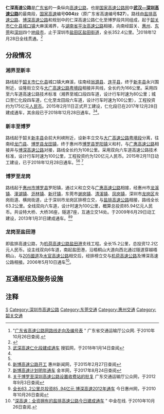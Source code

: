 {{中国高速公路信息框
| 编号 = G0422
| 名称 = 武汉 - 深圳高速公路（九龙江－梧桐山道）
| 地圖 = 
| 路線簡稱 = 仁深
| 最近通車日期 =2018年12月28日
| 规划总里程 = 325.4
| 起點 = [[韶关市|韶关市]][[仁化县|仁化县]][[城口镇|城口镇]]
| 終點 = [[深圳市|深圳市]][[盐田区|盐田区]][[盐田街道|盐田街道]]
| 出口處數 =44 
| 服务区数 = 9
| 停车区数 =3

}}
'''仁深高速公路'''是[[广东省|广东省]]的一条纵向[[高速公路|高速公路]]，也是[[国家高速公路网|国家高速公路网]]中[[武深高速公路|'''武汉—深圳高速公路''']]的最南段，[[国家高速公路网|国家高速]]编号'''G04<small>22</small>'''（原广东省高速编号'''S27'''）。路线由[[盐排高速公路|盐排高速公路]]、[[博深高速公路|博深高速公路]]和规划中的仁深高速公路仁化至博罗段共同组成，起于[[韶关市|韶关市]][[仁化县|仁化县]][[城口镇|城口镇]]大麻溪湘界，与[[湖南省|湖南省]][[平汝高速公路|平汝高速公路]]相接，向南经韶关、[[惠州|惠州]]、[[东莞|东莞]]和[[深圳|深圳]]四个[[地级市|地级市]]，止于深圳市[[盐田区|盐田区]][[盐田街道|盐田街道]]，全长352.4公里。<ref>"[http://www.gdcd.gov.cn/gssyzn/20100702135436907_1.shtml 广东省高速公路网路线走向及编号表] {{Wayback|url=http://www.gdcd.gov.cn/gssyzn/20100702135436907_1.shtml |date=20110211221552 }}" 广东省交通运输厅公众网. 于2010年10月26日查阅.</ref>2018年12月28日全线贯通。<ref name=":0">{{Cite web|url=https://baijiahao.baidu.com/s?id=1621057668532376533&wfr=spider&for=pc|title=武深高速全线汕昆高速广东段今日同时开通|accessdate=2019-01-06|work=baijiahao.baidu.com|archive-date=2019-06-04|archive-url=https://web.archive.org/web/20190604220028/https://baijiahao.baidu.com/s?id=1621057668532376533&wfr=spider&for=pc|dead-url=no}}</ref>

==分段情况==
=== 湘界至新丰 ===
{{main|仁新高速公路}}
路线起于[[韶关市|韶关市]][[仁化县|仁化县]]城口镇大麻溪，往南经[[翁源县|翁源县]]、[[连平县|连平县]]，终于[[新丰县|新丰县]]永兴围附近，设隆街立交与[[大广高速公路粤境段|大广高速公路粤境段]]相接并共线，全长约为166公里。采用四至六车道高速公路技术标准（湘界至城口段四车道，设计行车时速为80公里；城口至仁化段四车道，仁化至龙田段六车道，设计行车时速为100公里），工程投资约为175亿元[[人民币|人民币]]。2015年2月11日正式开工建设，仁化段已在2017年12月28日建成通车，其余段已于2018年12月28日通车。<ref>[http://m.sohu.com/n/526727300/ 武深高速仁化段建成通车] {{Wayback|url=http://m.sohu.com/n/526727300/ |date=20181220230700 }} 搜狐网，于2018年1月14日查阅</ref><ref name=":0" />。

=== 新丰至博罗 ===
{{main|新博高速公路}}
路线起于韶关[[新丰县|新丰县]]会前大利峡附近，设新丰立交与[[大广高速公路粤境段|大广高速公路粤境段]]分离，往南经[[龙门县|龙门县]]、[[博罗县|博罗县]][[龙田镇|龙田镇]]，终于惠州市[[博罗县|博罗县]][[罗阳镇_(博罗县)|罗阳镇]]义和村，与[[广惠高速公路|广惠高速公路]]相接并与[[博深高速公路|博深高速公路]]对接，路线全长约为108公里。采用双向六车道高速公路技术标准，设计行车时速为100公里，工程投资约为120亿元人民币。2015年2月11日动工建设，已于2018年12月28日通车。<ref name=":0" /><ref>[http://www.hznews.com/xw/hzxw/201502/t20150212_991762.html 新博高速公路开工] {{Wayback|url=http://www.hznews.com/xw/hzxw/201502/t20150212_991762.html |date=20170824140111 }} 惠州新闻网，于2015年2月27日查阅</ref> <ref>[http://news.ycwb.com/2017-07/27/content_25282425.htm 新博高速计划明年通车] {{Wayback|url=http://news.ycwb.com/2017-07/27/content_25282425.htm |date=20170824133959 }} 金羊网，于2017年8月24日查阅</ref>

=== 博罗至龙岗 ===
{{main|博深高速公路}}
路线起于[[惠州市|惠州市]][[博罗县|博罗县]]罗阳镇，通过义和立交与[[广惠高速公路|广惠高速公路]]相接，经惠州市[[龙溪镇_(博罗县)|龙溪镇]]、[[潼湖镇|潼湖镇]]、[[沥林镇|沥林镇]]、[[新圩镇_(惠州市)|新圩镇]]，东莞市[[谢岗镇|谢岗镇]]、[[清溪镇_(东莞市)|清溪镇]]、[[凤岗镇_(东莞市)|凤岗镇]]，深圳市[[龙岗区|龙岗区]]龙岗街道、横岗街道，止于深圳市龙岗区排榜立交，与[[盐排高速公路|盐排高速公路]]相接，路线全长63.2公里。全线双向六车道，设计时速为100公里，概算总投资85.94亿元人民币。共设特大桥、大桥36座，隧道7座，互通立交14处。于2009年6月29日动工建设，2013年1月31日建成通车。<ref>[http://www.gdcd.gov.cn/xzxkgg/20120903095204252_1.shtml  关于博罗至深圳高速公路设置收费站的批复] {{Wayback|url=http://www.gdcd.gov.cn/xzxkgg/20120903095204252_1.shtml |date=20150924021345 }} 广东交通运输厅公众网，于2012年9月3日查阅</ref><ref>[http://www.huizhou.cn/house/fc_hzls/200906/t20090630_247323.htm 全长63 .2公里总投资85 .94亿元 博深高速2012年通车] {{Wayback|url=http://www.huizhou.cn/house/fc_hzls/200906/t20090630_247323.htm |date=20120217121631 }} 今日惠州网，于2010年10月26日查阅</ref>

=== 龙岗至盐田港 ===
{{main|盐排高速公路}}
即盐排高速公路，为[[机荷高速公路|机荷高速公路]][[盐田港|盐田港]]支线工程。全长15.2公里，总投资12.2亿元人民币。设主线双向6车道，南起盐田港，沿梧桐山大道向西北通过隧道穿越梧桐山，与[[205國道|205國道]]及[[水官高速公路|水官高速公路]]相交后，经排榜立交与[[机荷高速公路|机荷高速公路]]及博深高速公路相接。2006年5月10日通车<ref>"[http://gegu.stock.cnfol.com/060510/125,1332,1828055,00.shtml 深高速：全资拥有的盐排高速公路今日建成通车] {{Wayback|url=http://gegu.stock.cnfol.com/060510/125,1332,1828055,00.shtml |date=20140520220529 }}" 中金在线. 于2010年10月26日查阅.</ref>。

==互通枢纽及服务设施==
{{Start expwy exit box|place=1}}
{{Expwy exit group|{{China Expwy Name|G0422|路段|}}|place=1}}
{{Expwy exit item|place=[[韶关市|韶关市]]<br />[[仁化县|仁化县]]|place rows=7|type=T|name=九龙江|dist start=|highway connection={{China Expwy Name|S11|[[平汝高速公路|平汝高速公路]]|P=hunan|L1=G0422}}}}
{{Expwy exit item|type=P|name=城口停车区|dist start=}}
{{Expwy exit item|type=E|name=恩村|dist start=|road connection={{中国国道名|106}}|comment=}}
{{Expwy exit item|type=E|name=仁化|dist start=|road connection={{中国国道名|106}}|comment=}}
{{Expwy exit item|type=E|name=丹霞山|dist start=|road connection={{中国国道名|106|丹霞大道}}|comment=[[丹霞山|丹霞山]]世界地质公园}}
{{Expwy exit item|type=S|name=丹霞服务区|dist start=}}
{{Expwy exit item|type=H|name=丹霞|dist start=|highway connection={{China Expwy Name|G6011|[[韶赣高速公路|韶赣高速公路]]}}}}
{{Expwy exit item|place=[[韶关市|韶关市]]<br />[[始兴县|始兴县]]|place rows=4|type=S|name=始兴服务区|dist start=}}
{{Expwy exit item|type=E|name=始兴|dist start=|road connection=321乡道}}
{{Expwy exit item|type=E|name=深渡水|dist start=|road connection={{中国省道名|244|P=广东}}}}
{{Expwy exit item|type=E|name=司前|dist start=|road connection={{中国省道名|244|P=广东}}}}
{{Expwy exit item|type=E|place=[[韶关市|韶关市]]<br />[[翁源县|翁源县]]|place rows=4|name=坝仔|dist start=|road connection={{中国省道名|245|P=广东}}}}
{{Expwy exit item|type=E|name=翁源北|dist start=|road connection={{中国省道名|244|P=广东}}}}
{{Expwy exit item|type=S|name=翁源服务区|dist start=}}
{{Expwy exit item|type=H|name=南浦|dist start=|highway connection={{China Expwy Name|G78|[[龙怀高速公路|龙怀高速公路]]}}}}
{{Expwy exit item|place=[[河源市|河源市]]<br />[[连平县|连平县]]|place rows=1|type=P|name=隆街停车区|dist start=}}
{{Expwy exit group|{{China Expwy Name|G45|并行路段|L1=G0422}}|place=1}}
{{Expwy exit item|place=[[河源市|河源市]]<br />[[连平县|连平县]]|place rows=1|type=H|name=永兴|dist start=|highway connection={{China Expwy Name|G45|[[大广高速粤境段|大广高速粤境段]]}}|state=c}}
{{Expwy exit item|state=c|place=[[韶关市|韶关市]]<br />[[新丰县|新丰县]]|place rows=3|type=S|name=马头服务区}}
{{Expwy exit item|state=c|type=E|name=马头|dist start=|road connection={{中国国道名|105}}}}
{{Expwy exit item|type=H|name=会前|dist start=|highway connection={{China Expwy Name|G45|[[大广高速粤境段|大广高速粤境段]]}}|state=C}}
{{Expwy exit group|{{China Expwy Name|G0422|路段|}}|place=1}}
{{Expwy exit item|type=E|place=[[韶关市|韶关市]]<br />[[新丰县|新丰县]]|name=新丰南|dist start=|road connection={{中国省道名|244|P=广东}}|comment=仅为南向出入口|state}}
{{Expwy exit item|place=[[惠州市|惠州市]]<br />[[龙门县|龙门县]]|place rows=9|type=S|name=蓝田服务区|dist start=|state=u}}
{{Expwy exit item|type=H|name=莲塘|dist start=|highway connection={{China Expwy Name|S27|[[韶新高速公路|韶新高速公路]]|P=Guangdong|P1=Guangdong}}|state=u}}
{{Expwy exit item|type=E|name=蓝田|dist start=|road connection={{中国国道名|220}}|state}}
{{Expwy exit item|type=E|name=龙田|dist start=|road connection={{中国国道名|220}}<br>120乡道|state}}
{{Expwy exit item|type=S|name=龙门服务区|dist start=}}
{{Expwy exit item|type=E|name=龙门|dist start=|road connection={{中国国道名|220|金龙大道|P=广东}}|state}}
{{Expwy exit item|type=H|name=路滩|dist start=|highway connection={{China Expwy Name|S27|[[惠龙高速公路|韶惠高速公路]]|P=Guangdong|P1=Guangdong}}|state=u}}
{{Expwy exit item|type=E|name=龙江|dist start=|road connection={{中国县道名|218}}<br>{{中国县道名|224}}|state}}
{{Expwy exit item|type=H|name=蒲田|dist start=|highway connection={{China Expwy Name|S14|[[广河高速公路|广河高速公路]]|P=Guangdong|L1=S2|P1=Guangdong}}|state}}
{{Expwy exit item|place=[[惠州市|惠州市]]<br />[[博罗县|博罗县]]|place rows=7|type=E|name=官山|dist start=|road connection={{中国县道名|218}}|state}}
{{Expwy exit item|type=S|name=平安服务区|dist start=}}
{{Expwy exit item|type=E|name=平安|dist start=|road connection={{中国国道名|220|金龙大道}}|state}}
{{Expwy exit item|type=P|name=响水停车区|dist start=|state=u}}
{{Expwy exit item|type=E|name=湖镇|dist start=|road connection={{中国国道名|220|金龙大道}}}}
{{Expwy exit item|type=H|name=博罗|dist start=|highway connection={{China Expwy Name|G35|[[广惠高速公路|广惠高速公路]]}}}}
{{Expwy exit item|type=E|name=义和|dist start=|road connection={{中国国道名|324}}}}
{{Expwy exit item|place=[[惠州市|惠州市]]<br />[[惠城区|惠城区]]|place rows=3|type=E|name=潼湖|dist start=|road connection={{中国省道名|120|P=广东|潼湖大道}}}}
{{Expwy exit item|type=E|name=军垦农场|dist start=|road connection=}}
{{Expwy exit item|type=E|name=沥林北|dist start=|road connection=英山路|comment=经英山路至{{中国省道名|357|P=广东|仲恺八路}}}}
{{Expwy exit item|place=[[东莞市|东莞市]]|type=S|name=谢岗|dist start=|road connection=}}
{{Expwy exit item|place=[[惠州市|惠州市]]<br />[[惠城区|惠城区]]|type=H|name=沥林西|dist start=|highway connection={{China Expwy Name|G1523|[[潮莞高速公路|潮莞高速公路]]}}}}
{{Expwy exit item|place=[[惠州市|惠州市]]<br />[[惠阳区|惠阳区]]|place rows=2|type=H|name=约场北|dist start=|highway connection={{China Expwy Name|S22|[[龙林高速公路|龙林高速公路]]|P=Guangdong}}|state=U}}
{{Expwy exit item|type=E|name=约场|dist start=|road connection={{中国县道名|886}}}}
{{Expwy exit item|place=[[东莞市|东莞市]]|place rows=3|type=E|name=清溪东|dist start=||state=U}}
{{Expwy exit item|type=H|name=清林|dist start=|highway connection={{China Expwy Name|S86|[[深圳外环高速公路|深圳外环高速公路]]|P=Guangdong}}|state=U}}
{{Expwy exit item|type=E|name=官井头|dist start=|road connection=黄阁路<br />盐龙大道<br />|comment=现时仅能往[[深圳|深圳]][[龙岗区|龙岗区]]}}
{{Expwy exit item|place=[[深圳市|深圳市]]<br />[[龙岗区|龙岗区]]|type=E|name=杨岗|dist start=|road connection=盐龙大道<br />|comment=仅有南向出入口}}
{{Expwy exit item|place=[[东莞市|东莞市]]|type=E|name=凤岗|dist start=|road connection={{中国省道名|255|P=广东|[[东深公路|东深公路]]}}}}
{{Expwy exit item|place=[[深圳市|深圳市]]<br />[[龙岗区|龙岗区]]|place rows=4|state=||type=H|name=排榜|dist start=|highway connection={{China Expwy Name|G15|[[机荷高速公路|机荷高速公路]]}}}}
{{Expwy exit item|state=|type=H|name=水盐|highway connection={{China Expwy Name|S28|[[水官高速公路|水官高速公路]]||Guangdong}}}}
{{Expwy exit item|state=|type=E|name=横岗|road connection={{中国国道名|205|[[龙岗大道|龙岗大道]]}}}}
{{Expwy exit item|type=E|name=沙荷|road connection=沙荷路|comment=暂仅有南向出入口}}
{{Expwy exit item|place=[[深圳市|深圳市]]<br />[[罗湖区|罗湖区]]|type=S|name=坤达（北行）/荣达（南行）服务区}}
{{Expwy exit item|place=[[深圳市|深圳市]]<br />[[龙岗区|龙岗区]]|place rows=2|type=H|name=梧桐|highway connection={{China Expwy Name|G25|[[东部过境高速|东部过境高速]]}}|state=u}}
{{Expwy exit item|type=ET|name=盐田|road connection=山寮路}}
{{Expwy exit item|state=|place=[[深圳市|深圳市]]<br />[[盐田区|盐田区]]|place rows=2|type=E|name=西坑|road connection=梧桐山大道}}
{{Expwy exit item|state=|type=H|name=梧桐山道|highway connection={{China Expwy Name|S30|[[东部沿海高速公路|东部沿海高速公路]]||Guangdong}}|road connection={{中国省道名|360|P=广东|[[深盐路|深盐路]]}}|comment=[[File:Aiga_watertransportation_inv.svg|20px]] [[盐田港|盐田港]]<br>[[File:Aiga_immigration_inv.svg|20px]] [[沙头角口岸|沙头角口岸]]<br>{{China Expwy Name|S30|仅能往小梅沙方向||Guangdong}}}}
{{End expwy exit box|place=1}}

==注释==
{{Reflist}}
{{广东省高速公路}}

[[Category:广东省高速公路|S]]
[[Category:深圳市高速公路|Category:深圳市高速公路]]
[[Category:东莞交通|Category:东莞交通]]
[[Category:惠州交通|Category:惠州交通]]
[[Category:韶关交通|Category:韶关交通]]